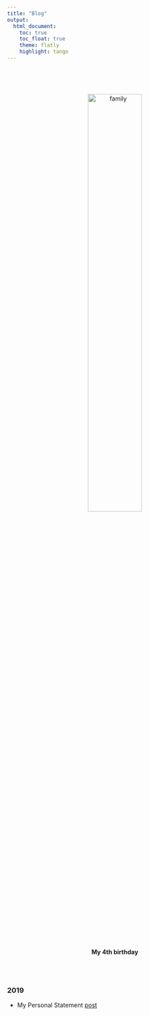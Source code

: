 ```yaml
---
title: "Blog"
output:
  html_document:
    toc: true
    toc_float: true
    theme: flatly
    highlight: tango
---
```

<link rel="stylesheet" href="../site_libs/academicons-1.8.6/css/academicons.min.css"/>

<br>

<center>   

<br>

<img src="../images/family.JPG" alt="family" style="width:50%; border:0px solid">

<br>

**My 4th birthday **

</center>

<br><br>



### 2019


* My Personal Statement
 [post](ditl-firstblog.html)
